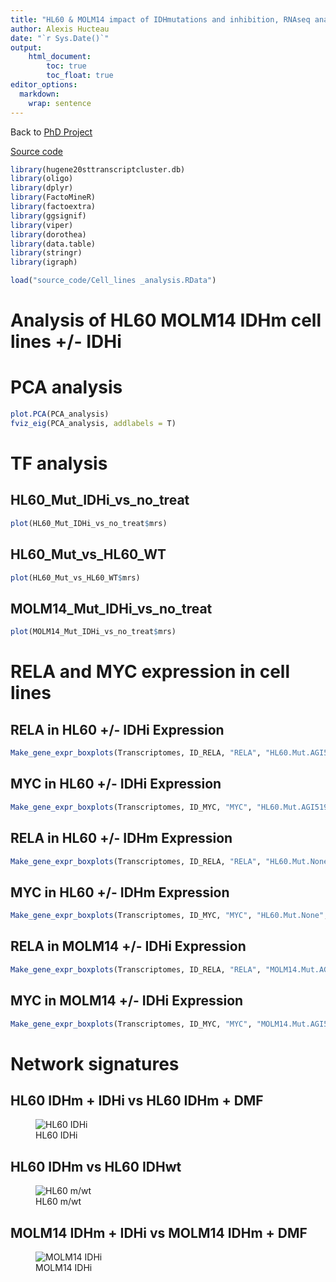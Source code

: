 ```yaml
---
title: "HL60 & MOLM14 impact of IDHmutations and inhibition, RNAseq analysis"
author: Alexis Hucteau
date: "`r Sys.Date()`"
output:
    html_document:
        toc: true
        toc_float: true
editor_options: 
  markdown: 
    wrap: sentence
---
```


Back to [PhD Project](https://alexishucteau.github.io/PhD_project/)

[Source code](https://alexishucteau.github.io/PhD_project/Analysis/source_code/HL60_MOLM14_RNAseq_code.R)

```r
library(hugene20sttranscriptcluster.db)
library(oligo)
library(dplyr)
library(FactoMineR)
library(factoextra)
library(ggsignif)
library(viper)
library(dorothea)
library(data.table)
library(stringr)
library(igraph)

load("source_code/Cell_lines _analysis.RData")
```


# Analysis of HL60 MOLM14 IDHm cell lines +/- IDHi

# PCA analysis

```r
plot.PCA(PCA_analysis)
fviz_eig(PCA_analysis, addlabels = T)
```

# TF analysis

## HL60_Mut_IDHi_vs_no_treat

```r
plot(HL60_Mut_IDHi_vs_no_treat$mrs)
```

## HL60_Mut_vs_HL60_WT

```r
plot(HL60_Mut_vs_HL60_WT$mrs)
```

## MOLM14_Mut_IDHi_vs_no_treat

```r
plot(MOLM14_Mut_IDHi_vs_no_treat$mrs)
```


# RELA and MYC expression in cell lines

## RELA in HL60 +/- IDHi Expression

```r
Make_gene_expr_boxplots(Transcriptomes, ID_RELA, "RELA", "HL60.Mut.AGI5198", "HL60_IDHi", "HL60.Mut.DMF", "HL60_DMF", Phenotype)
```

## MYC in HL60 +/- IDHi  Expression

```r
Make_gene_expr_boxplots(Transcriptomes, ID_MYC, "MYC", "HL60.Mut.AGI5198", "HL60_IDHi", "HL60.Mut.DMF", "HL60_DMF", Phenotype)
```

## RELA in HL60 +/- IDHm  Expression

```r
Make_gene_expr_boxplots(Transcriptomes, ID_RELA, "RELA", "HL60.Mut.None", "HL60_Mut", "HL60.WT.None", "HL60_WT", Phenotype)
```

## MYC in HL60 +/- IDHm  Expression

```r
Make_gene_expr_boxplots(Transcriptomes, ID_MYC, "MYC", "HL60.Mut.None", "HL60_Mut", "HL60.WT.None", "HL60_WT", Phenotype)
```

## RELA in MOLM14 +/- IDHi  Expression

```r
Make_gene_expr_boxplots(Transcriptomes, ID_RELA, "RELA", "MOLM14.Mut.AGI5198", "MOLM14_IDHi", "MOLM14.Mut.DMF", "MOLM14_DMF", Phenotype)
```

## MYC in MOLM14 +/- IDHi  Expression

```r
Make_gene_expr_boxplots(Transcriptomes, ID_MYC, "MYC", "MOLM14.Mut.AGI5198", "MOLM14_IDHi", "MOLM14.Mut.DMF", "MOLM14_DMF", Phenotype)
```

# Network signatures

## HL60 IDHm + IDHi vs HL60 IDHm + DMF

![HL60 IDHi](../Pictures/HL60_IDHi.png) 

## HL60 IDHm vs HL60 IDHwt 

![HL60 m/wt](../Pictures/HL60_Mut.png)

## MOLM14 IDHm + IDHi vs MOLM14 IDHm + DMF

![MOLM14 IDHi](../Pictures/MOLM14_IDHi.png)

